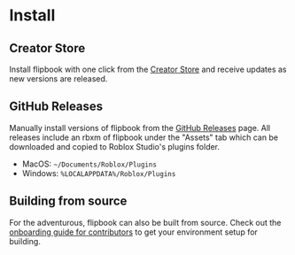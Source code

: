 
# Install

## Creator Store

Install flipbook with one click from the [Creator Store](https://create.roblox.com/store/asset/8517129161/flipbook) and receive updates as new versions are released.

## GitHub Releases

Manually install versions of flipbook from the [GitHub Releases](https://github.com/flipbook-labs/flipbook/releases) page. All releases include an rbxm of flipbook under the "Assets" tab which can be downloaded and copied to Roblox Studio's plugins folder.

* MacOS: `~/Documents/Roblox/Plugins`
* Windows: `%LOCALAPPDATA%/Roblox/Plugins`

## Building from source

For the adventurous, flipbook can also be built from source. Check out the [onboarding guide for contributors](/docs/contributing/onboarding) to get your environment setup for building.
